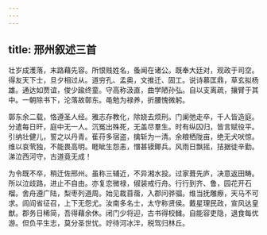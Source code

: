 ```yaml
---
---
---
```

title: 邢州叙述三首
---



壮岁成濩落，末路藉先容。所恨贱姓名，蚤闻在诸公。既奉大廷对，观政于司空。得友天下士，旦夕相过从。道穷孔、孟奥，文推迁、固工。说诗慕匡鼎，草玄拟杨雄。通达如贾谊，俊少踰终童。守高称汲直，曲学陋孙弘。自以支离疏，攘臂于其中。一朝除书下，沦落故鄣东。黾勉为禄养，折腰愧微躬。

鄣东余二载，恪遵圣人经。雅志存教化，除娆去烦刑。门阑弛走卒，千人皆造庭。分遣每日旰，庭中无一人。沉冤出殊死，无盖尽羣生。时有纵囚归，皆言赋役平。引纳壮健儿，誓之以丹青。萑苻多宿盗，擒斩为一清。余粮栖陇亩，绝无犬吠惊。维以哀茕独，不能畏高明。睚眦生怨恚，憯甚镆鎁兵。风雨日飘摇，拮据徒辛勤。涕泣西河守，古道竟无成！

为令既不卒，稍迁佐邢州。虽称三辅近，不异湘水投。过家葺先庐，决意返田畴。所以泣歧路，进止不自由。亦复恋微禄，俶装戒行舟。行行到齐、鲁，园花开石榴。舍舟遵广陆，梨枣列道周。始见裁苜蓿，入郡问骅骝。维当抚雕瘵，天马不可求。闾阎省征召，上下无怨尤。汝南多名士，太守称贤侯。戴星理民政，宣风达皇猷。郡务日稀简，吾得藉余休。闭门少将迎，古书得校雠。自能容吏隐，退食每优游。但负平生志，莫分圣世忧。竚待河冰泮，税驾归林丘。